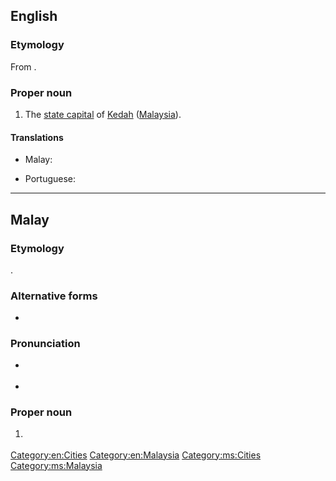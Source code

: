 ==English==

===Etymology===
From {{etyl|ms|en}} {{m|ms|Alor Setar}}.

===Proper noun===
{{en-proper noun|head=Alor Setar}}

# The [[state capital]] of [[Kedah]] ([[Malaysia]]).

====Translations====
{{trans-top|capital of Kedah}}
* Malay: {{t|ms|Alor Setar}}
{{trans-mid}}
* Portuguese: {{t|pt|Alor Star|f}}
{{trans-bottom}}

[[Category:en:Cities]]
[[Category:en:Malaysia]]

----

==Malay==

===Etymology===
{{compound|alor|gloss1=river|setar|lang=ms}}.

===Alternative forms===
* {{l|ms|Alor Star}}

===Pronunciation===
* {{a|Johor-Selangor}} {{IPA|/alo(r) səta(r)/|lang=ms}}
* {{a|Riau-Lingga}} {{IPA|/alʊ(r) səta(r)/|lang=ms}}

===Proper noun===
{{head|ms|proper noun|head=[[alor|Alor]] [[Setar]]}}

# {{l|en|Alor Setar}} {{qualifier|capital of Kedah}}

[[Category:ms:Cities]]
[[Category:ms:Malaysia]]